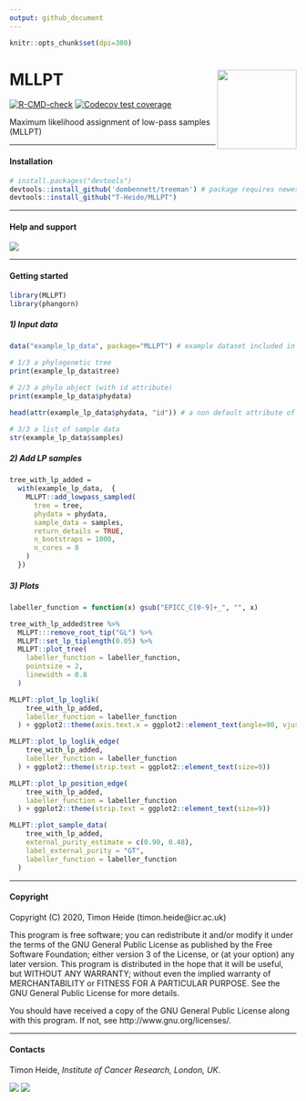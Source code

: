 ```yaml
---
output: github_document
---
```


```r
knitr::opts_chunk$set(dpi=300)
```

# MLLPT <img src='man/figures/logo.png' align="right" height="139" />
<!-- badges: start -->
[![R-CMD-check](https://github.com/T-Heide/MLLPT/workflows/R-CMD-check/badge.svg)](https://github.com/T-Heide/MLLPT/actions)
[![Codecov test coverage](https://codecov.io/gh/T-Heide/MLLPT/branch/master/graph/badge.svg?token=1M0X8H2FRY)](https://codecov.io/gh/T-Heide/MLLPT?branch=master)
<!-- badges: end -->

Maximum likelihood assignment of low-pass samples (MLLPT)

-----

#### Installation

```r
# install.packages("devtools")
devtools::install_github('dombennett/treeman') # package requires newest version of treeman (not on CRAN)
devtools::install_github("T-Heide/MLLPT")
```

-----

#### Help and support

[![](https://img.shields.io/badge/GitHub%20Pages-https://t--heide.github.io/MLLPT/-informational)](https://t-heide.github.io/MLLPT/)

-----

#### Getting started

```r
library(MLLPT)
library(phangorn)
```

##### 1) Input data

```r
data("example_lp_data", package="MLLPT") # example dataset included in the package
```

```r
# 1/3 a phylogenetic tree
print(example_lp_data$tree)
```

```r
# 2/3 a phylo object (with id attribute)
print(example_lp_data$phydata)
```

```r
head(attr(example_lp_data$phydata, "id")) # a non default attribute of mutation ids!
```


```r
# 3/3 a list of sample data
str(example_lp_data$samples)
```

 
##### 2) Add LP samples

```r
tree_with_lp_added = 
  with(example_lp_data,  {
    MLLPT::add_lowpass_sampled(
      tree = tree, 
      phydata = phydata, 
      sample_data = samples, 
      return_details = TRUE, 
      n_bootstraps = 1000, 
      n_cores = 8
    )
  })
```
 

##### 3) Plots

```r
labeller_function = function(x) gsub("EPICC_C[0-9]+_", "", x)

tree_with_lp_added$tree %>% 
  MLLPT:::remove_root_tip("GL") %>%  
  MLLPT::set_lp_tiplength(0.05) %>% 
  MLLPT::plot_tree(
    labeller_function = labeller_function, 
    pointsize = 2, 
    linewidth = 0.8
  )
```

```r
MLLPT::plot_lp_loglik(
    tree_with_lp_added,
    labeller_function = labeller_function
  ) + ggplot2::theme(axis.text.x = ggplot2::element_text(angle=90, vjust = 0.5))
```

```r
MLLPT::plot_lp_loglik_edge(
    tree_with_lp_added,
    labeller_function = labeller_function
  ) + ggplot2::theme(strip.text = ggplot2::element_text(size=9))
```

```r
MLLPT::plot_lp_position_edge(
    tree_with_lp_added,
    labeller_function = labeller_function
  ) + ggplot2::theme(strip.text = ggplot2::element_text(size=9))
```

```r
MLLPT::plot_sample_data(
    tree_with_lp_added,
    external_purity_estimate = c(0.90, 0.48),
    label_external_purity = "GT",
    labeller_function = labeller_function
  )
```

-----

#### Copyright

Copyright (C) 2020, Timon Heide (timon.heide@icr.ac.uk)

This program is free software; you can redistribute it and/or modify
it under the terms of the GNU General Public License as published by
the Free Software Foundation; either version 3 of the License, or
(at your option) any later version.
This program is distributed in the hope that it will be useful,
but WITHOUT ANY WARRANTY; without even the implied warranty of
MERCHANTABILITY or FITNESS FOR A PARTICULAR PURPOSE.  See the
GNU General Public License for more details.

You should have received a copy of the GNU General Public License
along with this program. If not, see http://www.gnu.org/licenses/.
 
-----

#### Contacts

Timon Heide, _Institute of Cancer Research, London, UK_.

[![](https://img.shields.io/badge/Email-timon.heide@icr.ac.uk-informational.svg?style=social)](mailto:timon.heide@icr.ac.uk)
[![](https://img.shields.io/badge/Github-T--Heide-informational.svg?style=social&logo=GitHub)](https://github.com/T-Heide)
